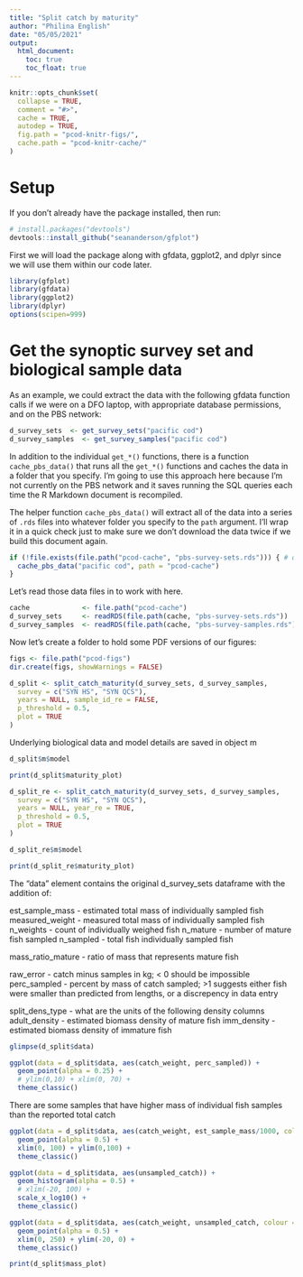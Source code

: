 ```yaml
---
title: "Split catch by maturity"
author: "Philina English"
date: "05/05/2021"
output:
  html_document:
    toc: true
    toc_float: true
---
```


```r
knitr::opts_chunk$set(
  collapse = TRUE,
  comment = "#>",
  cache = TRUE,
  autodep = TRUE,
  fig.path = "pcod-knitr-figs/",
  cache.path = "pcod-knitr-cache/"
)
```

# Setup

If you don't already have the package installed, then run:

```r
# install.packages("devtools")
devtools::install_github("seananderson/gfplot")
```

First we will load the package along with gfdata, ggplot2, and dplyr since we will use them within our code later.

```r
library(gfplot)
library(gfdata)
library(ggplot2)
library(dplyr)
options(scipen=999)
```


# Get the synoptic survey set and biological sample data 

As an example, we could extract the data with the following gfdata function calls if we were on a DFO laptop, with appropriate database permissions, and on the PBS network:


```r
d_survey_sets  <- get_survey_sets("pacific cod")
d_survey_samples  <- get_survey_samples("pacific cod")
```

In addition to the individual `get_*()` functions, there is a function `cache_pbs_data()` that runs all the `get_*()` functions and caches the data in a folder that you specify. I'm going to use this approach here because I'm not currently on the PBS network and it saves running the SQL queries each time the R Markdown document is recompiled.

The helper function `cache_pbs_data()` will extract all of the data into a series of `.rds` files into whatever folder you specify to the `path` argument. I'll wrap it in a quick check just to make sure we don't download the data twice if we build this document again.

```r
if (!file.exists(file.path("pcod-cache", "pbs-survey-sets.rds"))) { # quick check for speed
  cache_pbs_data("pacific cod", path = "pcod-cache")
}
```

Let's read those data files in to work with here.

```r
cache             <- file.path("pcod-cache")
d_survey_sets     <- readRDS(file.path(cache, "pbs-survey-sets.rds"))
d_survey_samples  <- readRDS(file.path(cache, "pbs-survey-samples.rds"))
```

Now let's create a folder to hold some PDF versions of our figures:

```r
figs <- file.path("pcod-figs")
dir.create(figs, showWarnings = FALSE)
```


```r
d_split <- split_catch_maturity(d_survey_sets, d_survey_samples, 
  survey = c("SYN HS", "SYN QCS"),
  years = NULL, sample_id_re = FALSE,
  p_threshold = 0.5,
  plot = TRUE
)
```


Underlying biological data and model details are saved in object m

```r
d_split$m$model
```

```r
print(d_split$maturity_plot)
```



```r
d_split_re <- split_catch_maturity(d_survey_sets, d_survey_samples, 
  survey = c("SYN HS", "SYN QCS"),
  years = NULL, year_re = TRUE,
  p_threshold = 0.5,
  plot = TRUE
)
```

```r
d_split_re$m$model
```


```r
print(d_split_re$maturity_plot)
```


The "data" element contains the original d_survey_sets dataframe with the addition of:

est_sample_mass - estimated total mass of individually sampled fish
measured_weight - measured total mass of individually sampled fish
n_weights - count of individually weighed fish
n_mature - number of mature fish sampled
n_sampled - total fish individually sampled fish

mass_ratio_mature - ratio of mass that represents mature fish

raw_error - catch minus samples in kg; < 0 should be impossible
perc_sampled - percent by mass of catch sampled; >1 suggests either fish were smaller than predicted from lengths, or a discrepency in data entry  

split_dens_type - what are the units of the following density columns
adult_density - estimated biomass density of mature fish
imm_density - estimated biomass density of immature fish


```r
glimpse(d_split$data)
```

```r
ggplot(data = d_split$data, aes(catch_weight, perc_sampled)) +
  geom_point(alpha = 0.25) +
  # ylim(0,10) + xlim(0, 70) +
  theme_classic()
```

There are some samples that have higher mass of individual fish samples than the reported total catch

```r
ggplot(data = d_split$data, aes(catch_weight, est_sample_mass/1000, colour = n_sampled-n_weights)) +
  geom_point(alpha = 0.5) +
  xlim(0, 100) + ylim(0,100) +
  theme_classic()
```

```r
ggplot(data = d_split$data, aes(unsampled_catch)) +
  geom_histogram(alpha = 0.5) +
  # xlim(-20, 100) +
  scale_x_log10() +
  theme_classic()
```

```r
ggplot(data = d_split$data, aes(catch_weight, unsampled_catch, colour = n_sampled-n_weights)) +
  geom_point(alpha = 0.5) +
  xlim(0, 250) + ylim(-20, 0) +
  theme_classic()
```

```r
print(d_split$mass_plot)
```
